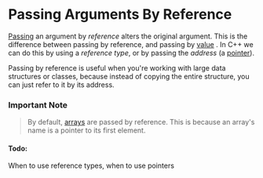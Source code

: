 # Passing Arguments By Reference

[Passing](/passing-arguments-to-functions)
an argument by _reference_ alters the original
argument. This is the difference between passing by
reference, and passing by [value](/passing-arguments-by-value)
. In C++ we can do this by using a _reference type_, or by passing 
the _address_ (a [pointer](/what-are-pointers)).

Passing by reference is useful when you're working with
large data structures or classes, because instead of 
copying the entire structure, you can just refer to it
by its address.

### Important Note
> By default, [arrays](/how-pointers-relate-to-arrays)
> are passed by reference. This is because an array's name 
> is a pointer to its first element.

#### Todo:
When to use reference types, when to use pointers